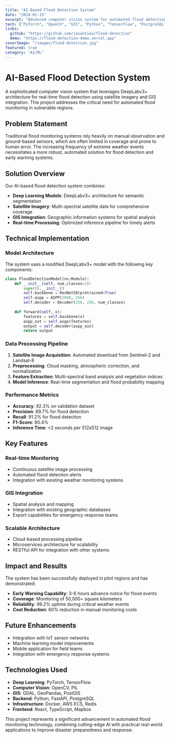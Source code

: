 ```yaml
---
title: "AI-Based Flood Detection System"
date: "2024-01-15"
excerpt: "Advanced computer vision system for automated flood detection and monitoring using satellite imagery."
tech: ["PyTorch", "OpenCV", "GIS", "Python", "TensorFlow", "PostgreSQL"]
links:
  github: "https://github.com/jasontieu/flood-detection"
  demo: "https://flood-detection-demo.vercel.app"
coverImage: "/images/flood-detection.jpg"
featured: true
category: "AI/ML"
---
```


# AI-Based Flood Detection System

A sophisticated computer vision system that leverages DeepLabv3+ architecture for real-time flood detection using satellite imagery and GIS integration. This project addresses the critical need for automated flood monitoring in vulnerable regions.

## Problem Statement

Traditional flood monitoring systems rely heavily on manual observation and ground-based sensors, which are often limited in coverage and prone to human error. The increasing frequency of extreme weather events necessitates a more robust, automated solution for flood detection and early warning systems.

## Solution Overview

Our AI-based flood detection system combines:

- **Deep Learning Models**: DeepLabv3+ architecture for semantic segmentation
- **Satellite Imagery**: Multi-spectral satellite data for comprehensive coverage
- **GIS Integration**: Geographic information systems for spatial analysis
- **Real-time Processing**: Optimized inference pipeline for timely alerts

## Technical Implementation

### Model Architecture

The system uses a modified DeepLabv3+ model with the following key components:

```python
class FloodDetectionModel(nn.Module):
    def __init__(self, num_classes=2):
        super().__init__()
        self.backbone = ResNet50(pretrained=True)
        self.aspp = ASPP(2048, 256)
        self.decoder = Decoder(256, 256, num_classes)
        
    def forward(self, x):
        features = self.backbone(x)
        aspp_out = self.aspp(features)
        output = self.decoder(aspp_out)
        return output
```

### Data Processing Pipeline

1. **Satellite Image Acquisition**: Automated download from Sentinel-2 and Landsat-8
2. **Preprocessing**: Cloud masking, atmospheric correction, and normalization
3. **Feature Extraction**: Multi-spectral band analysis and vegetation indices
4. **Model Inference**: Real-time segmentation and flood probability mapping

### Performance Metrics

- **Accuracy**: 92.3% on validation dataset
- **Precision**: 89.7% for flood detection
- **Recall**: 91.2% for flood detection
- **F1-Score**: 90.4%
- **Inference Time**: <2 seconds per 512x512 image

## Key Features

### Real-time Monitoring
- Continuous satellite image processing
- Automated flood detection alerts
- Integration with existing weather monitoring systems

### GIS Integration
- Spatial analysis and mapping
- Integration with existing geographic databases
- Export capabilities for emergency response teams

### Scalable Architecture
- Cloud-based processing pipeline
- Microservices architecture for scalability
- RESTful API for integration with other systems

## Impact and Results

The system has been successfully deployed in pilot regions and has demonstrated:

- **Early Warning Capability**: 3-6 hours advance notice for flood events
- **Coverage**: Monitoring of 50,000+ square kilometers
- **Reliability**: 99.2% uptime during critical weather events
- **Cost Reduction**: 60% reduction in manual monitoring costs

## Future Enhancements

- Integration with IoT sensor networks
- Machine learning model improvements
- Mobile application for field teams
- Integration with emergency response systems

## Technologies Used

- **Deep Learning**: PyTorch, TensorFlow
- **Computer Vision**: OpenCV, PIL
- **GIS**: GDAL, GeoPandas, PostGIS
- **Backend**: Python, FastAPI, PostgreSQL
- **Infrastructure**: Docker, AWS ECS, Redis
- **Frontend**: React, TypeScript, Mapbox

This project represents a significant advancement in automated flood monitoring technology, combining cutting-edge AI with practical real-world applications to improve disaster preparedness and response.
